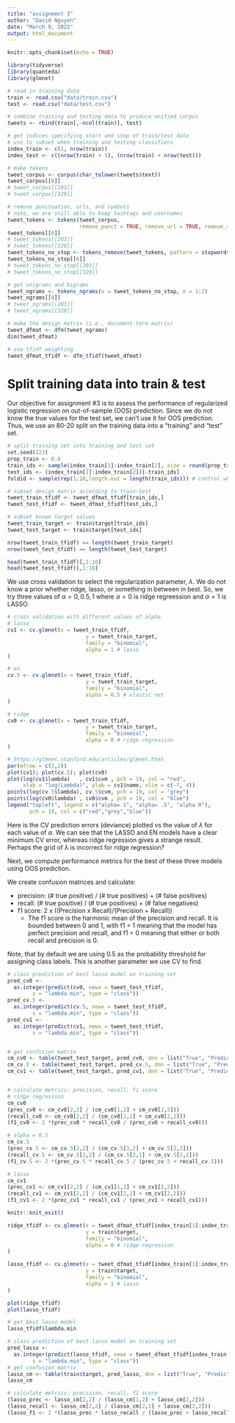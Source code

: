 ```yaml
---
title: "assignment 3"
author: "David Nguyen"
date: "March 9, 2022"
output: html_document
---
```


```r
knitr::opts_chunk$set(echo = TRUE)
```

```r
library(tidyverse)
library(quanteda)
library(glmnet)
```


```r
# read in training data
train <- read.csv("data/train.csv")
test <- read.csv("data/test.csv")

# combine training and testing data to produce unified corpus
tweets <- rbind(train[,-ncol(train)], test)

# get indices specifying start and stop of train/test data
# use to subset when training and testing classifiers
index_train <- c(1, nrow(train))
index_test <- c((nrow(train) + 1), (nrow(train) + nrow(test)))
```

```r
# make tokens
tweet_corpus <- corpus(char_tolower(tweets$text))
tweet_corpus[[6]]
# tweet_corpus[[203]]
# tweet_corpus[[329]]

# remove punctuation, urls, and symbols
# note, we are still able to keep hashtags and usernames
tweet_tokens <- tokens(tweet_corpus, 
                       remove_punct = TRUE, remove_url = TRUE, remove_symbols = TRUE)
tweet_tokens[[6]]
# tweet_tokens[[203]]
# tweet_tokens[[329]]
tweet_tokens_no_stop <- tokens_remove(tweet_tokens, pattern = stopwords("en"))
tweet_tokens_no_stop[[6]]
# tweet_tokens_no_stop[[203]]
# tweet_tokens_no_stop[[329]]

# get unigrams and bigrams
tweet_ngrams <- tokens_ngrams(x = tweet_tokens_no_stop, n = 1:2)
tweet_ngrams[[6]]
# tweet_ngrams[[203]]
# tweet_ngrams[[329]]
```

```r
# make the design matrix (i.e., document term matrix)
tweet_dfmat <- dfm(tweet_ngrams)
dim(tweet_dfmat)

# use tfidf weighting
tweet_dfmat_tfidf <- dfm_tfidf(tweet_dfmat)
```

# Split training data into train & test

Our objective for assignment #3 is to assess the performance of regularized logistic regression on out-of-sample (OOS) prediction. Since we do not know the true values for the test set, we can't use it for OOS prediction. Thus, we use an 80-20 split on the training data into a "training" and "test" set.

```r
# split training set into training and test set
set.seed(123)
prop_train <- 0.8
train_ids <- sample(index_train[1]:index_train[2], size = round(prop_train * nrow(train)),replace = FALSE)
test_ids <- (index_train[1]:index_train[2])[-train_ids]
foldid <- sample(rep(1:10,length.out = length(train_ids))) # control which obs go to which folds in CV

# subset design matrix according to train-test
tweet_train_tfidf <- tweet_dfmat_tfidf[train_ids,]
tweet_test_tfidf <- tweet_dfmat_tfidf[test_ids,]

# subset known target values 
tweet_train_target <- train$target[train_ids]
tweet_test_target <- train$target[test_ids]

nrow(tweet_train_tfidf) == length(tweet_train_target)
nrow(tweet_test_tfidf) == length(tweet_test_target)

head(tweet_train_tfidf)[,1:10]
head(tweet_test_tfidf)[,1:10]
```

We use cross validation to select the regularization parameter, $\lambda$. We do not know a prior whether ridge, lasso, or something in between in best. So, we try three values of $\alpha = 0, 0.5, 1$ where $\alpha = 0$ is ridge regreession and $\alpha = 1$ is LASSO.

```r
# cross validation with different values of alpha
# lasso 
cv1 <- cv.glmnet(x = tweet_train_tfidf,
                         y = tweet_train_target,
                         family = "binomial",
                         alpha = 1 # lasso
)

# en
cv.5 <- cv.glmnet(x = tweet_train_tfidf,
                         y = tweet_train_target,
                         family = "binomial",
                         alpha = 0.5 # elastic net
)

# ridge
cv0 <- cv.glmnet(x = tweet_train_tfidf,
                         y = tweet_train_target,
                         family = "binomial",
                         alpha = 0 # ridge regression
)
```

```r
# https://glmnet.stanford.edu/articles/glmnet.html
par(mfrow = c(2,2))
plot(cv1); plot(cv.5); plot(cv0)
plot(log(cv1$lambda)   , cv1$cvm , pch = 19, col = "red",
     xlab = "log(Lambda)", ylab = cv1$name, xlim = c(-7, 4))
points(log(cv.5$lambda), cv.5$cvm, pch = 19, col = "grey")
points(log(cv0$lambda) , cv0$cvm , pch = 19, col = "blue")
legend("topleft", legend = c("alpha= 1", "alpha= .5", "alpha 0"),
       pch = 19, col = c("red","grey","blue"))
```

Here is the CV prediction errors (deviance) plotted vs the value of $\lambda$ for each value of $\alpha$. We can see that the LASSO and EN models have a clear minimum CV error, whereas ridge regression gives a strange result. Perhaps the grid of $\lambda$ is incorrect for ridge regression?

Next, we compute performance metrics for the best of these three models using OOS prediction.

We create confusion matrices and calculate:

* precision: (# true positive) / (# true positives) + (# false positives)
* recall: (# true positive) / (# true positives) + (# false negatives)
* f1 score: 2 x ((Precision x Recall)/(Precision + Recall))
    + The f1 score is the harmonic mean of the precision and recall. It is bounded between 0 and 1, with f1 = 1 meaning that the model has perfect precision and recall, and f1 = 0 meaning that either or both recall and precision is 0.

Note, that by default we are using 0.5 as the probability threshold for assigning class labels. This is another parameter we use CV to find.

```r
# class prediction of best lasso model on training set
pred_cv0 <-
  as.integer(predict(cv0, newx = tweet_test_tfidf,
        s = "lambda.min", type = "class"))
pred_cv.5 <-
  as.integer(predict(cv.5, newx = tweet_test_tfidf,
        s = "lambda.min", type = "class"))
pred_cv1 <-
  as.integer(predict(cv1, newx = tweet_test_tfidf,
        s = "lambda.min", type = "class"))


# get confusion matrix
cm_cv0 <- table(tweet_test_target, pred_cv0, dnn = list("True", "Predicted"))
cm_cv.5 <- table(tweet_test_target, pred_cv.5, dnn = list("True", "Predicted"))
cm_cv1 <- table(tweet_test_target, pred_cv1, dnn = list("True", "Predicted"))


# calculate metrics: precision, recall, f1 score
# ridge regression
cm_cv0
(prec_cv0 <- cm_cv0[2,2] / (cm_cv0[1,2] + cm_cv0[2,2]))
(recall_cv0 <- cm_cv0[2,2] / (cm_cv0[2,1] + cm_cv0[2,2]))
(f1_cv0 <- 2 *(prec_cv0 * recall_cv0 / (prec_cv0 + recall_cv0)))

# alpha = 0.5
cm_cv.5
(prec_cv.5 <- cm_cv.5[2,2] / (cm_cv.5[1,2] + cm_cv.5[2,2]))
(recall_cv.5 <- cm_cv.5[2,2] / (cm_cv.5[2,1] + cm_cv.5[2,2]))
(f1_cv.5 <- 2 *(prec_cv.5 * recall_cv.5 / (prec_cv.5 + recall_cv.5)))

# lasso
cm_cv1
(prec_cv1 <- cm_cv1[2,2] / (cm_cv1[1,2] + cm_cv1[2,2]))
(recall_cv1 <- cm_cv1[2,2] / (cm_cv1[2,1] + cm_cv1[2,2]))
(f1_cv1 <- 2 *(prec_cv1 * recall_cv1 / (prec_cv1 + recall_cv1)))
```

```r
knitr::knit_exit()
```


```r
ridge_tfidf <- cv.glmnet(x = tweet_dfmat_tfidf[index_train[1]:index_train[2],],
                         y = train$target,
                         family = "binomial",
                         alpha = 0 # ridge regression
)

lasso_tfidf <- cv.glmnet(x = tweet_dfmat_tfidf[index_train[1]:index_train[2],],
                         y = train$target,
                         family = "binomial",
                         alpha = 1 # lasso
)


```

```r
plot(ridge_tfidf)
plot(lasso_tfidf)
```

```r
# get best lasso model
lasso_tfidf$lambda.min

# class prediction of best lasso model on training set
pred_lasso <-
  as.integer(predict(lasso_tfidf, newx = tweet_dfmat_tfidf[index_train[1]:index_train[2],],
        s = "lambda.min", type = "class"))
# get confusion matrix
lasso_cm <- table(train$target, pred_lasso, dnn = list("True", "Predicted"))
lasso_cm

# calculate metrics: precision, recall, f1 score
(lasso_prec <- lasso_cm[2,2] / (lasso_cm[1,2] + lasso_cm[2,2]))
(lasso_recall <- lasso_cm[2,2] / (lasso_cm[2,1] + lasso_cm[2,2]))
(lasso_f1 <- 2 *(lasso_prec * lasso_recall / (lasso_prec + lasso_recall)))
```
